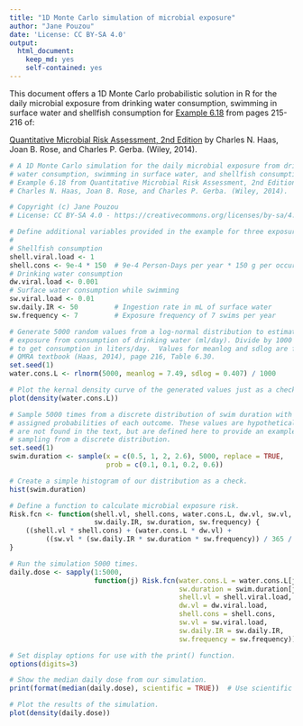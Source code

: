 ```yaml
---
title: "1D Monte Carlo simulation of microbial exposure"
author: "Jane Pouzou"
date: 'License: CC BY-SA 4.0'
output:
  html_document:
    keep_md: yes
    self-contained: yes
---
```


This document offers a 1D Monte Carlo probabilistic solution in R for the 
daily microbial exposure from drinking water consumption, swimming in surface 
water and shellfish consumption for [Example 6.18](images/ex0618.png) from pages 
215-216 of:

[Quantitative Microbial Risk Assessment, 2nd Edition](http://www.wiley.com/WileyCDA/WileyTitle/productCd-1118145291,subjectCd-CH20.html) 
by Charles N. Haas, Joan B. Rose, and Charles P. Gerba. (Wiley, 2014).

```r
# A 1D Monte Carlo simulation for the daily microbial exposure from drinking
# water consumption, swimming in surface water, and shellfish consumption for 
# Example 6.18 from Quantitative Microbial Risk Assessment, 2nd Edition by 
# Charles N. Haas, Joan B. Rose, and Charles P. Gerba. (Wiley, 2014).

# Copyright (c) Jane Pouzou
# License: CC BY-SA 4.0 - https://creativecommons.org/licenses/by-sa/4.0/

# Define additional variables provided in the example for three exposure types.
#
# Shellfish consumption
shell.viral.load <- 1
shell.cons <- 9e-4 * 150  # 9e-4 Person-Days per year * 150 g per occurrence
# Drinking water consumption
dw.viral.load <- 0.001
# Surface water consumption while swimming
sw.viral.load <- 0.01
sw.daily.IR <- 50         # Ingestion rate in mL of surface water
sw.frequency <- 7         # Exposure frequency of 7 swims per year

# Generate 5000 random values from a log-normal distribution to estimate 
# exposure from consumption of drinking water (ml/day). Divide by 1000 mL/L 
# to get consumption in liters/day.  Values for meanlog and sdlog are from the 
# QMRA textbook (Haas, 2014), page 216, Table 6.30.
set.seed(1)
water.cons.L <- rlnorm(5000, meanlog = 7.49, sdlog = 0.407) / 1000

# Plot the kernal density curve of the generated values just as a check.
plot(density(water.cons.L))

# Sample 5000 times from a discrete distribution of swim duration with 
# assigned probabilities of each outcome. These values are hypothetical and
# are not found in the text, but are defined here to provide an example of
# sampling from a discrete distribution.
set.seed(1)
swim.duration <- sample(x = c(0.5, 1, 2, 2.6), 5000, replace = TRUE, 
                        prob = c(0.1, 0.1, 0.2, 0.6))

# Create a simple histogram of our distribution as a check.
hist(swim.duration)

# Define a function to calculate microbial exposure risk.
Risk.fcn <- function(shell.vl, shell.cons, water.cons.L, dw.vl, sw.vl, 
                     sw.daily.IR, sw.duration, sw.frequency) {
    ((shell.vl * shell.cons) + (water.cons.L * dw.vl) + 
         ((sw.vl * (sw.daily.IR * sw.duration * sw.frequency)) / 365 / 1000))
}

# Run the simulation 5000 times.
daily.dose <- sapply(1:5000, 
                     function(j) Risk.fcn(water.cons.L = water.cons.L[j], 
                                          sw.duration = swim.duration[j], 
                                          shell.vl = shell.viral.load, 
                                          dw.vl = dw.viral.load, 
                                          shell.cons = shell.cons, 
                                          sw.vl = sw.viral.load, 
                                          sw.daily.IR = sw.daily.IR, 
                                          sw.frequency = sw.frequency))

# Set display options for use with the print() function.
options(digits=3)

# Show the median daily dose from our simulation.
print(format(median(daily.dose), scientific = TRUE))  # Use scientific notation.

# Plot the results of the simulation.
plot(density(daily.dose))
```